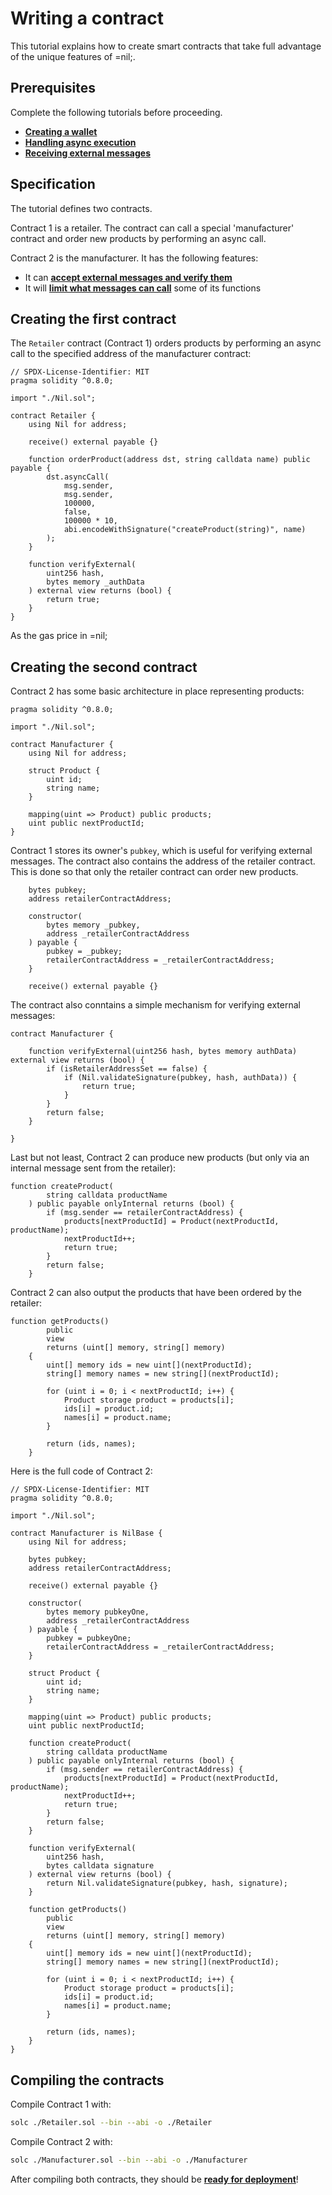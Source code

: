 # Writing a contract

This tutorial explains how to create smart contracts that take full advantage of the unique features of =nil;.

## Prerequisites

Complete the following tutorials before proceeding.

* [**Creating a wallet**](../essentials/creating-a-wallet)
* [**Handling async execution**](../essentials/handling-async-execution)
* [**Receiving external messages**](../essentials/receiving-ext-messages)

## Specification

The tutorial defines two contracts.

Contract 1 is a retailer. The contract can call a special 'manufacturer' contract and order new products by performing an async call.

Contract 2 is the manufacturer. It has the following features:

* It can [**accept external messages and verify them**](../essentials/receiving-ext-messages)
* It will [**limit what messages can call**](../../tools/sol-library/func-modifiers) some of its functions

## Creating the first contract

The `Retailer` contract (Contract 1) orders products by performing an async call to the specified address of the manufacturer contract:

```solidity showLineNumbers
// SPDX-License-Identifier: MIT
pragma solidity ^0.8.0;

import "./Nil.sol";

contract Retailer {
    using Nil for address;

    receive() external payable {}

    function orderProduct(address dst, string calldata name) public payable {
        dst.asyncCall(
            msg.sender,
            msg.sender,
            100000,
            false,
            100000 * 10,
            abi.encodeWithSignature("createProduct(string)", name)
        );
    }

    function verifyExternal(
        uint256 hash,
        bytes memory _authData
    ) external view returns (bool) {
        return true;
    }
}
```

As the gas price in =nil; 

## Creating the second contract

Contract 2 has some basic architecture in place representing products:

```solidity showLineNumbers
pragma solidity ^0.8.0;

import "./Nil.sol";

contract Manufacturer {
    using Nil for address;

    struct Product {
        uint id;
        string name;
    }

    mapping(uint => Product) public products;
    uint public nextProductId;
}
```

Contract 1 stores its owner's `pubkey`, which is useful for verifying external messages. The contract also contains the address of the retailer contract. This is done so that only the retailer contract can order new products.

```solidity showLineNumbers
    bytes pubkey;
    address retailerContractAddress;

    constructor(
        bytes memory _pubkey,
        address _retailerContractAddress
    ) payable {
        pubkey = _pubkey;
        retailerContractAddress = _retailerContractAddress;
    }

    receive() external payable {}

```

The contract also conntains a simple mechanism for verifying external messages:

```solidity showLineNumbers
contract Manufacturer {

    function verifyExternal(uint256 hash, bytes memory authData) external view returns (bool) {
        if (isRetailerAddressSet == false) {
            if (Nil.validateSignature(pubkey, hash, authData)) {
                return true;
            }
        }
        return false;
    }

}
```

Last but not least, Contract 2 can produce new products (but only via an internal message sent from the retailer):

```solidity showLineNumbers
function createProduct(
        string calldata productName
    ) public payable onlyInternal returns (bool) {
        if (msg.sender == retailerContractAddress) {
            products[nextProductId] = Product(nextProductId, productName);
            nextProductId++;
            return true;
        }
        return false;
    }
```

Contract 2 can also output the products that have been ordered by the retailer:

```solidity showLineNumbers
function getProducts()
        public
        view
        returns (uint[] memory, string[] memory)
    {
        uint[] memory ids = new uint[](nextProductId);
        string[] memory names = new string[](nextProductId);

        for (uint i = 0; i < nextProductId; i++) {
            Product storage product = products[i];
            ids[i] = product.id;
            names[i] = product.name;
        }

        return (ids, names);
    }
```

Here is the full code of Contract 2:

```solidity showLineNumbers
// SPDX-License-Identifier: MIT
pragma solidity ^0.8.0;

import "./Nil.sol";

contract Manufacturer is NilBase {
    using Nil for address;

    bytes pubkey;
    address retailerContractAddress;

    receive() external payable {}

    constructor(
        bytes memory pubkeyOne,
        address _retailerContractAddress
    ) payable {
        pubkey = pubkeyOne;
        retailerContractAddress = _retailerContractAddress;
    }

    struct Product {
        uint id;
        string name;
    }

    mapping(uint => Product) public products;
    uint public nextProductId;

    function createProduct(
        string calldata productName
    ) public payable onlyInternal returns (bool) {
        if (msg.sender == retailerContractAddress) {
            products[nextProductId] = Product(nextProductId, productName);
            nextProductId++;
            return true;
        }
        return false;
    }

    function verifyExternal(
        uint256 hash,
        bytes calldata signature
    ) external view returns (bool) {
        return Nil.validateSignature(pubkey, hash, signature);
    }

    function getProducts()
        public
        view
        returns (uint[] memory, string[] memory)
    {
        uint[] memory ids = new uint[](nextProductId);
        string[] memory names = new string[](nextProductId);

        for (uint i = 0; i < nextProductId; i++) {
            Product storage product = products[i];
            ids[i] = product.id;
            names[i] = product.name;
        }

        return (ids, names);
    }
}
```
## Compiling the contracts

Compile Contract 1 with:

```bash
solc ./Retailer.sol --bin --abi -o ./Retailer
```

Compile Contract 2 with:

```bash
solc ./Manufacturer.sol --bin --abi -o ./Manufacturer
```

After compiling both contracts, they should be [**ready for deployment**](./deploying-a-contract)!